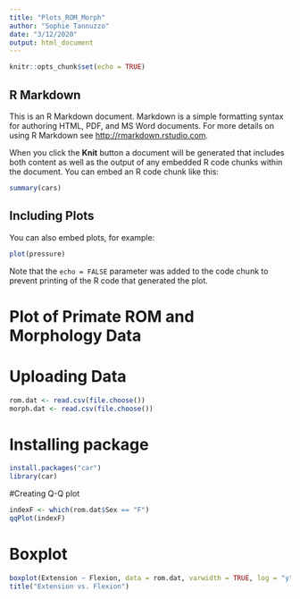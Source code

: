 ```yaml
---
title: "Plots_ROM_Morph"
author: "Sophie Tannuzzo"
date: "3/12/2020"
output: html_document
---
```


```r
knitr::opts_chunk$set(echo = TRUE)
```

## R Markdown

This is an R Markdown document. Markdown is a simple formatting syntax for authoring HTML, PDF, and MS Word documents. For more details on using R Markdown see <http://rmarkdown.rstudio.com>.

When you click the **Knit** button a document will be generated that includes both content as well as the output of any embedded R code chunks within the document. You can embed an R code chunk like this:

```r
summary(cars)
```

## Including Plots

You can also embed plots, for example:

```r
plot(pressure)
```

Note that the `echo = FALSE` parameter was added to the code chunk to prevent printing of the R code that generated the plot.

# Plot of Primate ROM and Morphology Data

# Uploading Data
```r
rom.dat <- read.csv(file.choose())
morph.dat <- read.csv(file.choose())
```


# Installing package
```r
install.packages("car")
library(car)
```

#Creating Q-Q plot
```r
indexF <- which(rom.dat$Sex == "F")
qqPlot(indexF)
```


# Boxplot
```r
boxplot(Extension ~ Flexion, data = rom.dat, varwidth = TRUE, log = "y", las = 1)
title("Extension vs. Flexion")
```


